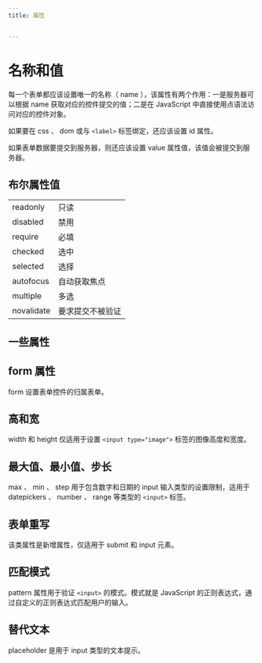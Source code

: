 ```yaml
---
title: 属性


---
```


# 名称和值

每一个表单都应该设置唯一的名称（ name ），该属性有两个作用：一是服务器可以根据 name 获取对应的控件提交的值；二是在 JavaScript 中直接使用点语法访问对应的控件对象。

如果要在 css 、 dom 或与 `<label>` 标签绑定，还应该设置 id 属性。

如果表单数据要提交到服务器，则还应该设置 value 属性值，该值会被提交到服务器。

## 布尔属性值

|            |                  |
| :--------- | :--------------- |
| readonly   | 只读             |
| disabled   | 禁用             |
| require    | 必填             |
| checked    | 选中             |
| selected   | 选择             |
| autofocus  | 自动获取焦点     |
| multiple   | 多选             |
| novalidate | 要求提交不被验证 |

## 一些属性

## form 属性

form 设置表单控件的归属表单。

## 高和宽

width 和 height 仅适用于设置 `<input type="image">` 标签的图像高度和宽度。

## 最大值、最小值、步长

max 、 min 、 step 用于包含数字和日期的 input 输入类型的设置限制，适用于 datepickers 、 number 、 range 等类型的 `<input>` 标签。

## 表单重写

该类属性是新增属性，仅适用于 submit 和 input 元素。

## 匹配模式

pattern 属性用于验证 `<input>` 的模式。模式就是 JavaScript 的正则表达式，通过自定义的正则表达式匹配用户的输入。

## 替代文本

placeholder 是用于 input 类型的文本提示。

            